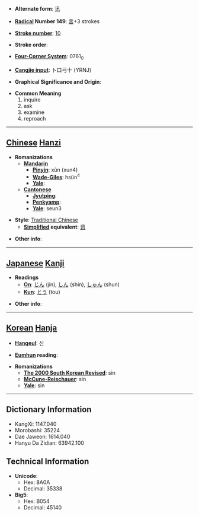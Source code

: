 * '''Alternate form''': [[讯]]

* '''[[Wiktionary:Chinese radical index| Radical]] Number 149''': [[Wiktionary:Chinese radical index 言|言]]+3 strokes

* '''[[Wiktionary:Chinese total strokes index|Stroke number]]''': [[Wiktionary:Chinese total strokes index 10|10]]

* '''Stroke order''': 

* '''[[Wiktionary:Chinese four corner index|Four-Corner System]]''': 0761<sub>0</sub>

* '''[[Wiktionary:Chinese Cangjie index|Cangjie input]]''': 卜口弓十 (YRNJ)

* '''Graphical Significance and Origin''': 

* '''Common Meaning'''
*#inquire
*# ask
*# examine
*# reproach


----

== [[Chinese]] [[Hanzi]] ==

* '''Romanizations'''
** '''[[Mandarin]]'''
*** '''[[Pinyin]]''': xùn (xun4)
*** '''[[Wade-Giles]]''': hsün<sup>4</sup>
*** '''[[Yale]]''': 
** '''[[Cantonese]]'''
*** '''[[Jyutping]]''':
*** '''[[Penkyamp]]''': 
*** '''[[Yale]]''': seun3

* '''Style''': [[Traditional Chinese]] 
** '''[[Simplified Chinese|Simplified]] equivalent''': [[讯]]

* '''Other info''': 

----

== [[Japanese]] [[Kanji]] ==

* '''Readings'''
** '''[[On]]''': [[じん]] (jin), [[しん]] (shin), [[しゅん]] (shun)
** '''[[Kun]]''': [[とう]] (tou)

* '''Other info''':  

----

== [[Korean]] [[Hanja]] ==

* '''[[Hangeul]]''': 신

* '''[[Eumhun]] reading''': 

* '''Romanizations'''
** '''[[The 2000 South Korean Revised Romanization|The 2000 South Korean Revised]]''': sin
** '''[[McCune-Reischauer]]''': sin
** '''[[Yale]]''': sin

----

== Dictionary Information ==

* KangXi: 1147.040
* Morobashi: 35224
* Dae Jaweon: 1614.040
* Hanyu Da Zidian: 63942.100

== Technical Information ==

* '''Unicode''':
** Hex: 8A0A
** Decimal: 35338
* '''Big5''':
** Hex: B054
** Decimal: 45140